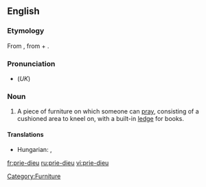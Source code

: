 ==English==
{{wikipedia}}

===Etymology===
From {{F.}} {{term|prie-Dieu}}, from {{term|prie||pray}} + {{term|Dieu||God}}.

===Pronunciation===
*(''UK'') {{IPA|/pɹiːˈdjəː/}}

===Noun===
{{en-noun|pl2=prie-dieux}}

# A piece of furniture on which someone can [[pray]], consisting of a cushioned area to kneel on, with a built-in [[ledge]] for books.

====Translations====
{{trans-top|a piece of furniture on which someone can pray}}
*Hungarian: {{t|hu|imazsámoly}}, {{t|hu|térdeplő}}
{{trans-mid}}
{{trans-bottom}}

[[Category:Furniture]]

[[fr:prie-dieu]]
[[ru:prie-dieu]]
[[vi:prie-dieu]]